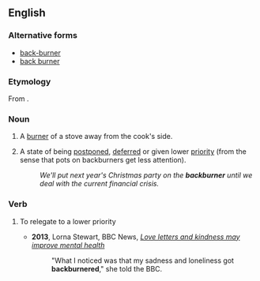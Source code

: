 {{also|back-burner|back burner}}
==English==

===Alternative forms===
* [[back-burner]]
* [[back burner]]

===Etymology===
From {{compound|en|back|burner}}.

===Noun===
{{en-noun|~}}

# {{lb|en|countable}} A [[burner]] of a stove away from the cook's side.
# {{lb|en|uncountable}} A state of being [[postpone]]d, [[defer]]red or given lower [[priority]] (from the sense that pots on backburners get less attention).
#: ''We'll put next year's Christmas party on the '''backburner''' until we deal with the current financial crisis.''

===Verb===
{{en-verb}}

# {{lb|en|transitive|informal}} To relegate to a lower priority
#* '''2013''', Lorna Stewart, BBC News, ''[http://www.bbc.co.uk/news/health-21900202 Love letters and kindness may improve mental health]''
#*: "What I noticed was that my sadness and loneliness got '''backburnered'''," she told the BBC.